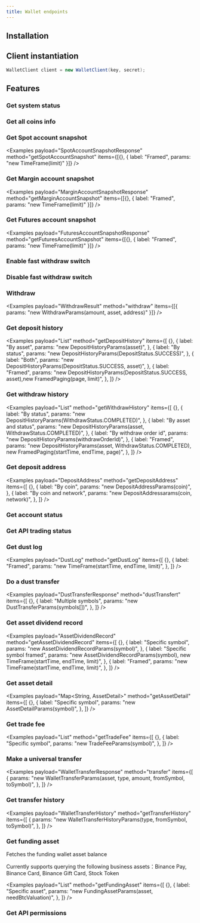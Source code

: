 ```yaml
---
title: Wallet endpoints
---
```



<RepoBadges artifact="wallet" />

## Installation

<ArtifactInstall repo="wallet" />

## Client instantiation

```java
WalletClient client = new WalletClient(key, secret);
```

## Features

### Get system status

<Examples payload="SystemStatus" method="getSystemStatus" items={[{}]} />

### Get all coins info

<Examples payload="CoinInformation>" method="getAllCoinsInfo" items={[{}]} />

### Get Spot account snapshot

<Examples
    payload="SpotAccountSnapshotResponse"
    method="getSpotAccountSnapshot"
    items={[{}, { label: "Framed", params: "new TimeFrame(limit)" }]}
/>

### Get Margin account snapshot

<Examples
    payload="MarginAccountSnapshotResponse"
    method="getMarginAccountSnapshot"
    items={[{}, { label: "Framed", params: "new TimeFrame(limit)" }]}
/>

### Get Futures account snapshot

<Examples
    payload="FuturesAccountSnapshotResponse"
    method="getFuturesAccountSnapshot"
    items={[{}, { label: "Framed", params: "new TimeFrame(limit)" }]}
/>

### Enable fast withdraw switch

<Examples payload="Void" method="enableFastWithdrawSwitch" items={[{}]} />

### Disable fast withdraw switch

<Examples payload="Void" method="disableFastWithdrawSwitch" items={[{}]} />

### Withdraw

<Examples
    payload="WithdrawResult"
    method="withdraw"
    items={[{ params: "new WithdrawParams(amount, asset, address)" }]}
/>

### Get deposit history

<Examples
    payload="List<DepositHistory>"
    method="getDepositHistory"
    items={[
        {},
        {
            label: "By asset",
            params: "new DepositHistoryParams(asset)",
        },
        {
            label: "By status",
            params: "new DepositHistoryParams(DepositStatus.SUCCESS)",
        },
        {
            label: "Both",
            params: "new DepositHistoryParams(DepositStatus.SUCCESS, asset)",
        },
        {
            label: "Framed",
            params: "new DepositHistoryParams(DepositStatus.SUCCESS, asset),new FramedPaging(page, limit)",
        },
    ]}
/>

### Get withdraw history

<Examples
    payload="List<WithdrawHistory>"
    method="getWithdrawHistory"
    items={[
        {},
        {
            label: "By status",
            params: "new DepositHistoryParams(WithdrawStatus.COMPLETED)",
        },
        {
            label: "By asset and status",
            params: "new DepositHistoryParams(asset, WithdrawStatus.COMPLETED)",
        },
        {
            label: "By withdraw order id",
            params: "new DepositHistoryParams(withdrawOrderId)",
        },
        {
            label: "Framed",
            params: "new DepositHistoryParams(asset, WithdrawStatus.COMPLETED), new FramedPaging(startTime, endTime, page)",
        },
    ]}
/>

### Get deposit address

<Examples
    payload="DepositAddress"
    method="getDepositAddress"
    items={[
        {},
        {
            label: "By coin",
            params: "new DepositAddressParams(coin)",
        },
        {
            label: "By coin and network",
            params: "new DepositAddressarams(coin, network)",
        },
    ]}
/>

### Get account status

<Examples payload="AccountStatus" method="getAccountstatus" items={[{}]} />

### Get API trading status

<Examples payload="ApiTradingStatus" method="getApiTradingStatus" items={[{}]} />

### Get dust log

<Examples
    payload="DustLog"
    method="getDustLog"
    items={[
        {},
        {
            label: "Framed",
            params: "new TimeFrame(startTime, endTime, limit)",
        },
    ]}
/>

### Do a dust transfer

<Examples
    payload="DustTransferResponse"
    method="dustTransfert"
    items={[
        {},
        {
            label: "Multiple symbols",
            params: "new DustTransferParams(symbols[])",
        },
    ]}
/>

### Get asset dividend record

<Examples
    payload="AssetDividendRecord"
    method="getAssetDividendRecord"
    items={[
        {},
        {
            label: "Specific symbol",
            params: "new AssetDividendRecordParams(symbol)",
        },
        {
            label: "Specific symbol framed",
            params: "new AssetDividendRecordParams(symbol), new TimeFrame(startTime, endTime, limit)",
        },
        {
            label: "Framed",
            params: "new TimeFrame(startTime, endTime, limit)",
        },
    ]}
/>

### Get asset detail

<Examples
    payload="Map<String, AssetDetail>"
    method="getAssetDetail"
    items={[
        {},
        {
            label: "Specific symbol",
            params: "new AssetDetailParams(symbol)",
        },
    ]}
/>

### Get trade fee

<Examples
    payload="List<TradeFee>"
    method="getTradeFee"
    items={[
        {},
        {
            label: "Specific symbol",
            params: "new TradeFeeParams(symbol)",
        },
    ]}
/>

### Make a universal transfer

<Examples
    payload="WalletTransferResponse"
    method="transfer"
    items={[
        {
            params: "new WalletTransferParams(asset, type, amount, fromSymbol, toSymbol)",
        },
    ]}
/>

### Get transfer history

<Examples
    payload="WalletTransferHistory"
    method="getTransferHistory"
    items={[
        {
            params: "new WalletTransferHistoryParams(type, fromSymbol, toSymbol)",
        },
    ]}
/>

### Get funding asset

Fetches the funding wallet asset balance

Currently supports querying the following business assets：Binance Pay, Binance Card, Binance Gift Card, Stock Token

<Examples
    payload="List<FundingAsset>"
    method="getFundingAsset"
    items={[
        {},
        {
            label: "Specific asset",
            params: "new FundingAssetParams(asset, needBtcValuation)",
        },
    ]}
/>

### Get API permissions

<Examples payload="ApiPermissions" method="getApiPermissions" items={[{}]} />
